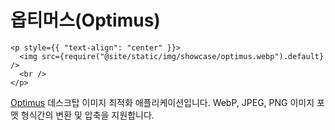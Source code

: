# 옵티머스(Optimus)

```mdx-code-block
<p style={{ "text-align": "center" }}>
  <img src={require("@site/static/img/showcase/optimus.webp").default} />
  <br />
</p>
```

[Optimus](https://github.com/splode/optimus) 데스크탑 이미지 최적화 애플리케이션입니다. WebP, JPEG, PNG 이미지 포맷 형식간의 변환 및 압축을 지원합니다.
